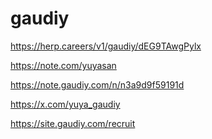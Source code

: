 # gaudiy

https://herp.careers/v1/gaudiy/dEG9TAwgPylx

https://note.com/yuyasan

https://note.gaudiy.com/n/n3a9d9f59191d

https://x.com/yuya_gaudiy

https://site.gaudiy.com/recruit
